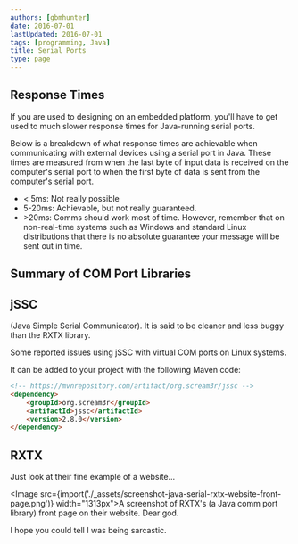 ```yaml
---
authors: [gbmhunter]
date: 2016-07-01
lastUpdated: 2016-07-01
tags: [programming, Java]
title: Serial Ports
type: page
---
```


## Response Times

If you are used to designing on an embedded platform, you'll have to get used to much slower response times for Java-running serial ports.

Below is a breakdown of what response times are achievable when communicating with external devices using a serial port in Java. These times are measured from when the last byte of input data is received on the computer's serial port to when the first byte of data is sent from the computer's serial port.

* < 5ms: Not really possible
* 5-20ms: Achievable, but not really guaranteed.
* \>20ms: Comms should work most of time. However, remember that on non-real-time systems such as Windows and standard Linux distributions that there is no absolute guarantee your message will be sent out in time.

## Summary of COM Port Libraries

## jSSC

(Java Simple Serial Communicator). It is said to be cleaner and less buggy than the RXTX library.

Some reported issues using jSSC with virtual COM ports on Linux systems.

It can be added to your project with the following Maven code:

```html
<!-- https://mvnrepository.com/artifact/org.scream3r/jssc -->
<dependency>
    <groupId>org.scream3r</groupId>
    <artifactId>jssc</artifactId>
    <version>2.8.0</version>
</dependency>
```

## RXTX

Just look at their fine example of a website...

<Image src={import('./_assets/screenshot-java-serial-rxtx-website-front-page.png')} width="1313px">A screenshot of RXTX's (a Java comm port library) front page on their website. Dear god.</Image>

I hope you could tell I was being sarcastic.